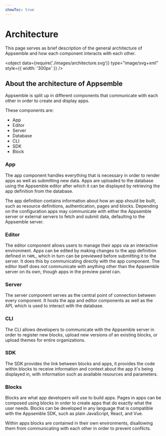 ```yaml
---
showToc: true
---
```


# Architecture

This page serves as brief description of the general architecture of Appsemble and how each
component interacts with each other.

<object
  data={require('./images/architecture.svg')}
  type="image/svg+xml"
  style={{ width: '300px' }}
/>

## About the architecture of Appsemble

Appsemble is split up in different components that communicate with each other in order to create
and display apps.

These components are:

- App
- Editor
- Server
- Database
- CLI
- SDK
- Block

### App

The app component handles everything that is necessary in order to render apps as well as submitting
new data. Apps are uploaded to the database using the Appsemble editor after which it can be
displayed by retrieving the app definition from the database.

The app definition contains information about how an app should be built, such as resource
definitions, authentication, pages and blocks. Depending on the configuration apps may communicate
with either the Appsemble server or external servers to fetch and submit data, defaulting to the
Appsemble server.

### Editor

The editor component allows users to manage their apps via an interactive environment. Apps can be
edited by making changes to the app definition defined in `YAML`, which in turn can be previewed
before submitting it to the server. It does this by communicating directly with the app component.
The editor itself does _not_ communicate with anything other than the Appsemble server on its own,
though apps in the preview panel can.

### Server

The server component serves as the central point of connection between every component. It hosts the
app and editor components as well as the API, which is used to interact with the database.

### CLI

The CLI allows developers to communicate with the Appsemble server in order to register new blocks,
upload new versions of an existing blocks, or upload themes for entire organizations.

### SDK

The SDK provides the link between blocks and apps, it provides the code within blocks to receive
information and context about the app it's being displayed in, with information such as available
resources and parameters.

### Blocks

Blocks are what app developers will use to build apps. Pages in apps can be composed using blocks in
order to create apps that do exactly what the user needs. Blocks can be developed in any language
that is compatible with the Appsemble SDK, such as plain JavaScript, React, and Vue.

Within apps blocks are contained in their own environments, disallowing them from communicating with
each other in order to prevent conflicts.
